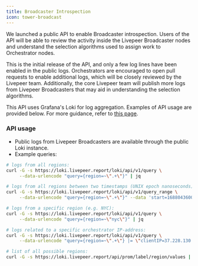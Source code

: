 ```yaml
---
title: Broadcaster Introspection
icon: tower-broadcast
---
```


We launched a public API to enable Broadcaster introspection. Users of the API
will be able to review the activity inside the Livepeer Broadcaster nodes and
understand the selection algorithms used to assign work to Orchestrator nodes.

This is the initial release of the API, and only a few log lines have been
enabled in the public logs. Orchestrators are encouraged to open pull requests
to enable additional logs, which will be closely reviewed by the Livepeer team.
Additionally, the core Livepeer team will publish more logs from Livepeer
Broadcasters that may aid in understanding the selection algorithms.

This API uses Grafana's Loki for log aggregation. Examples of API usage are
provided below. For more guidance, refer to
[this page](https://grafana.com/docs/loki/v2.4.x/api/#get-lokiapiv1query).

### API usage

- Public logs from Livepeer Broadcasters are available through the public Loki
  instance.
- Example queries:

```bash
# logs from all regions:
curl -G -s https://loki.livepeer.report/loki/api/v1/query \
     --data-urlencode "query={region=~\".+\"}" | jq

# logs from all regions between two timestamps (UNIX epoch nanoseconds)
curl -G -s https://loki.livepeer.report/loki/api/v1/query_range \
     --data-urlencode "query={region=~\".+\"}" --data 'start=1688043600000000000' --data 'end=1688132768695047984' | jq

# logs from a specific region (e.g. NYC):
curl -G -s https://loki.livepeer.report/loki/api/v1/query \
     --data-urlencode "query={region=~\"nyc\"}" | jq

# logs related to a specific orchestrator IP-address:
curl -G -s https://loki.livepeer.report/loki/api/v1/query \
     --data-urlencode "query={region=~\".+\"} |= \"clientIP=37.228.130.23\"" | jq

# list of all possible regions:
curl -G -s https://loki.livepeer.report/api/prom/label/region/values | jq '.values'
```
